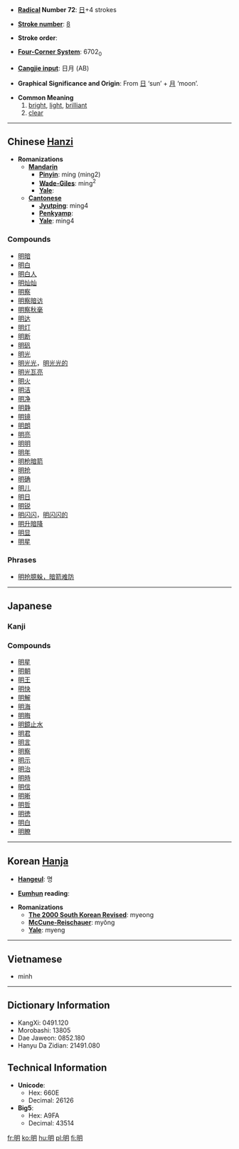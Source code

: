 * '''[[Wiktionary:Chinese radical index| Radical]] Number 72''': [[Wiktionary:Chinese radical index 日|日]]+4 strokes

* '''[[Wiktionary:Chinese total strokes index|Stroke number]]''': [[Wiktionary:Chinese total strokes index 8|8]]

* '''Stroke order''': 

* '''[[Wiktionary:Chinese four corner index|Four-Corner System]]''': 6702<sub>0</sub>

* '''[[Wiktionary:Chinese Cangjie index|Cangjie input]]''': 日月 (AB)

* '''Graphical Significance and Origin''': From [[日]] ‘sun’ + [[月]] ‘moon’.

* '''Common Meaning'''
*# [[bright]], [[light]], [[brilliant]]
*# [[clear]]


----

== Chinese [[Hanzi]] ==

* '''Romanizations'''
** '''[[Mandarin]]'''
*** '''[[Pinyin]]''': míng (ming2)
*** '''[[Wade-Giles]]''': ming<sup>2</sup>
*** '''[[Yale]]''': 
** '''[[Cantonese]]'''
*** '''[[Jyutping]]''': ming4
*** '''[[Penkyamp]]''': 
*** '''[[Yale]]''': ming4

===Compounds===
*[[明暗]]
*[[明白]]
*[[明白人]]
*[[明灿灿]]
*[[明察]]
*[[明察暗访]]
*[[明察秋毫]]
*[[明达]]
*[[明灯]]
*[[明断]]
*[[明矾]]
*[[明光]]
*[[明光光]]，[[明光光的]]
*[[明光瓦亮]]
*[[明火]]
*[[明洁]]
*[[明净]]
*[[明静]]
*[[明镜]]
*[[明朗]]
*[[明亮]]
*[[明明]]
*[[明年]]
*[[明枪暗箭]]
*[[明抢]]
*[[明确]]
*[[明儿]]
*[[明日]]
*[[明锐]]
*[[明闪闪]]，[[明闪闪的]]
*[[明升暗降]]
*[[明显]]
*[[明星]]

===Phrases===
*[[明抢臆躲，暗箭难防]]

----

== Japanese ==
===Kanji===
{{kanji|[[めい]] (mei), [[みょう]] (myō)| [[あかるい]] ([[明るい]], akarui), [[あきらか]] ([[明らか]], akiraka), [[あける]] ([[明ける]], akeru)}}

===Compounds===
*[[明星]]
*[[明朝]]
*[[明王]]
*[[明快]]
*[[明解]]
*[[明海]]
*[[明晦]]
*[[明鏡止水]]
*[[明君]]
*[[明言]]
*[[明察]]
*[[明示]]
*[[明治]]
*[[明時]]
*[[明信]]
*[[明晰]]
*[[明哲]]
*[[明徳]]
*[[明白]]
*[[明瞭]]

----

== Korean [[Hanja]] ==

* '''[[Hangeul]]''': 명

* '''[[Eumhun]] reading''': 

* '''Romanizations'''
** '''[[The 2000 South Korean Revised Romanization|The 2000 South Korean Revised]]''': myeong
** '''[[McCune-Reischauer]]''': myŏng
** '''[[Yale]]''': myeng

----

==Vietnamese==

* minh

----

== Dictionary Information ==

* KangXi: 0491.120
* Morobashi: 13805
* Dae Jaweon: 0852.180
* Hanyu Da Zidian: 21491.080

== Technical Information ==

* '''Unicode''':
** Hex: 660E
** Decimal: 26126
* '''Big5''':
** Hex: A9FA
** Decimal: 43514

[[fr:明]]
[[ko:明]]
[[hu:明]]
[[pl:明]]
[[fi:明]]